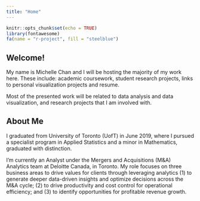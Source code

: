 ```yaml
---
title: "Home"
---
```


```r
knitr::opts_chunk$set(echo = TRUE)
library(fontawesome)
fa(name = "r-project", fill = "steelblue")
```


##  Welcome!

My name is Michelle Chan and I will be hosting the majority of my work here. These include: academic coursework, student research projects, links to personal visualization projects and resume.

Most of the presented work will be related to data analysis and data visualization, and research projects that I am involved with.

## About Me


I graduated from University of Toronto (UofT) in June 2019, where I pursued a specialist program in Applied Statistics and a minor in Mathematics, graduated with distinction.

I’m currently an Analyst under the Mergers and Acquisitions (M&A) Analytics team at Deloitte Canada, in Toronto. My role focuses on three business areas to drive values for clients through leveraging analytics (1) to generate deeper data-driven insights and optimize decisions across the M&A cycle; (2) to drive productivity and cost control for operational efficiency; and (3) to identify opportunities for profitable revenue growth. 

